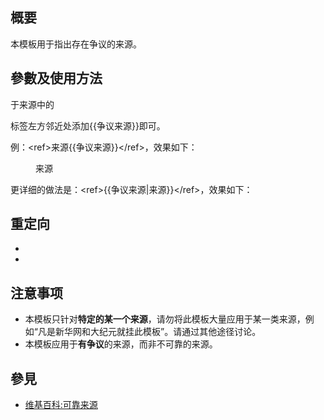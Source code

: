 <includeonly><!-- 在這裡加入模板的保護標識 --></includeonly><noinclude>{{Documentation subpage}}</noinclude>
<!-- 在本行下編輯模板說明 -->
== 概要 ==
本模板用于指出存在争议的来源。

== 參數及使用方法 ==
于来源中的</ref>标签左方邻近处添加<nowiki>{{争议来源}}</nowiki>即可。

例：<nowiki><ref>来源{{争议来源}}</ref></nowiki>，效果如下：
:来源{{争议来源}}

更详细的做法是：<nowiki><ref>{{争议来源|来源}}</ref></nowiki>，效果如下：
:{{争议来源|来源}}

== 重定向 ==
*{{tl|Controversial source}}
*{{tl|Controversial Source}}

== 注意事项 ==
*本模板只针对'''特定的某一个来源'''，请勿将此模板大量应用于某一类来源，例如“凡是新华网和大纪元就挂此模板”。请通过其他途径讨论。
*本模板应用于'''有争议'''的来源，而非不可靠的来源。

== 參見 ==
*[[维基百科:可靠来源]]

{{内联标签}}

<includeonly>{{sandbox other||
<!-- 本行下加入模板的分類，跨維基連結加入Wikidata（參見[[Wikipedia:Wikidata]]） -->

}}</includeonly>